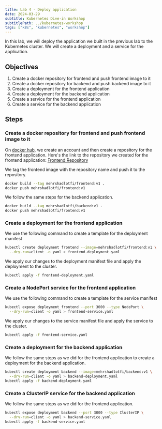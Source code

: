 ```yaml
---
title: Lab 4 - Deploy application
date: 2024-03-29
subtitle: Kubernetes Dive-in Workshop
subtitlePath: ../kubernetes-workshop
tags: ["k8s", "kubernetes", "workshop"]
---
```


In this lab, we will deploy the application we built in the previous lab 
to the Kubernetes cluster. We will create a deployment and a service
for the application. 

## Objectives
1. Create a docker repository for frontend and push frontend image to it
2. Create a docker repository for backend and push backend image to it
3. Create a deployment for the frontend application
4. Create a deployment for the backend application
5. Create a service for the frontend application
6. Create a service for the backend application

## Steps
### Create a docker repository for frontend and push frontend image to it
On [docker hub](https://hub.docker.com/), we create an account and then 
create a repository for the frontend application.  Here's the link
to the repository we created for the frontend application:
[Frontend Repository](https://hub.docker.com/repository/docker/mehrshadlotfi/frontend/general)

We tag the frontend image with the repository name and push it to the repository.
```bash
docker build --tag mehrshadlotfi/frontend:v1 .
docker push mehrshadlotfi/frontend:v1
```
We follow the same steps for the backend application.
```bash
docker build --tag mehrshadlotfi/backend:v1 .
docker push mehrshadlotfi/frontend:v1
```

### Create a deployment for the frontend application
We use the following command to create a template for the deployment manifest
```bash
kubectl create deployment frontend --image=mehrshadlotfi/frontend:v1 \
  --dry-run=client -o yaml > frontend-deployment.yaml
```
We apply our changes to the deployment manifest file and apply 
the deployment to the cluster.
```bash
kubectl apply -f frontend-deployment.yaml
```

### Create a NodePort service for the frontend application

We use the following command to create a template for the service manifest
```bash
kubectl expose deployment frontend --port 3000 --type NodePort \
  --dry-run=client -o yaml > frontend-service.yaml
```

We apply our changes to the service manifest file and apply
the service to the cluster.
```bash
kubectl apply -f frontend-service.yaml
```

### Create a deployment for the backend application
We follow the same steps as we did for the frontend application 
to create a deployment for the backend application.
```bash
kubectl create deployment backend --image=mehrshadlotfi/backend:v1 \
  --dry-run=client -o yaml > backend-deployment.yaml
kubectl apply -f backend-deployment.yaml
```

### Create a ClusterIP service for the backend application
We follow the same steps as we did for the frontend application.
```bash
kubectl expose deployment backend --port 3000 --type ClusterIP \
  --dry-run=client -o yaml > backend-service.yaml
kubectl apply -f backend-service.yaml
```
